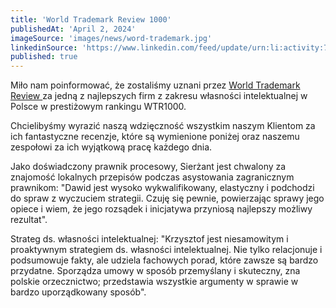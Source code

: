 ```yaml
---
title: 'World Trademark Review 1000'
publishedAt: 'April 2, 2024'
imageSource: 'images/news/word-trademark.jpg'
linkedinSource: 'https://www.linkedin.com/feed/update/urn:li:activity:7164207012992557056/'
published: true
---
```



Miło nam poinformować, że zostaliśmy uznani przez [World Trademark Review ](https://www.linkedin.com/company/world-trademark-review) za jedną z najlepszych firm z zakresu własności intelektualnej w Polsce w prestiżowym rankingu WTR1000.

Chcielibyśmy wyrazić naszą wdzięczność wszystkim naszym Klientom za ich fantastyczne recenzje, które są wymienione poniżej oraz naszemu zespołowi za ich wyjątkową pracę każdego dnia.

Jako doświadczony prawnik procesowy, Sierżant jest chwalony za znajomość lokalnych przepisów podczas asystowania zagranicznym prawnikom: "Dawid jest wysoko wykwalifikowany, elastyczny i podchodzi do spraw z wyczuciem strategii. Czuję się pewnie, powierzając sprawy jego opiece i wiem, że jego rozsądek i inicjatywa przyniosą najlepszy możliwy rezultat".

Strateg ds. własności intelektualnej: "Krzysztof jest niesamowitym i proaktywnym strategiem ds. własności intelektualnej. Nie tylko relacjonuje i podsumowuje fakty, ale udziela fachowych porad, które zawsze są bardzo przydatne. Sporządza umowy w sposób przemyślany i skuteczny, zna polskie orzecznictwo; przedstawia wszystkie argumenty w sprawie w bardzo uporządkowany sposób".